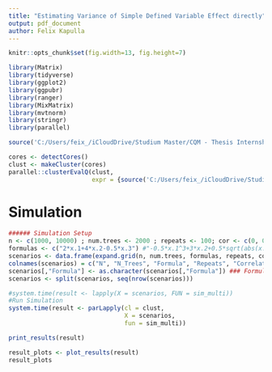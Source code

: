 ```yaml
---
title: "Estimating Variance of Simple Defined Variable Effect directly"
output: pdf_document
author: Felix Kapulla
---
```


```r
knitr::opts_chunk$set(fig.width=13, fig.height=7) 
```

```r
library(Matrix)
library(tidyverse)
library(ggplot2)
library(ggpubr)
library(ranger)
library(MixMatrix)
library(mvtnorm)
library(stringr)
library(parallel)

source('C:/Users/feix_/iCloudDrive/Studium Master/CQM - Thesis Internship/Thesis-VariableEffects/Baseline_MultipleVariableWorking.R')

cores <- detectCores()
clust <- makeCluster(cores)
parallel::clusterEvalQ(clust,
                       expr = {source('C:/Users/feix_/iCloudDrive/Studium Master/CQM - Thesis Internship/Thesis-VariableEffects/Baseline_MultipleVariableWorking.R')})

```


# Simulation 

```r
###### Simulation Setup
n <- c(1000, 10000) ; num.trees <- 2000 ; repeats <- 100; cor <- c(0, 0.8); k <- c(1, 0.3)
formulas <- c("2*x.1+4*x.2-0.5*x.3") #"-0.5*x.1^3+3*x.2+0.5*sqrt(abs(x.3))"
scenarios <- data.frame(expand.grid(n, num.trees, formulas, repeats, cor, k))
colnames(scenarios) = c("N", "N_Trees", "Formula", "Repeats", "Correlation", "k")
scenarios[,"Formula"] <- as.character(scenarios[,"Formula"]) ### Formula became Factor
scenarios <- split(scenarios, seq(nrow(scenarios)))

#system.time(result <- lapply(X = scenarios, FUN = sim_multi))
#Run Simulation
system.time(result <- parLapply(cl = clust,
                                X = scenarios,
                                fun = sim_multi))
```

\newpage
```r
print_results(result)

result_plots <- plot_results(result)
result_plots
```







